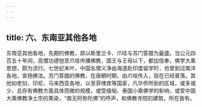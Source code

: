 ```yaml
---
---
---
```

title: 六、东南亚其他各地
---




东南亚其他各地，先期的佛教，原以斯里兰卡、爪哇与苏门答腊为最盛。当公元四百五十年间，高僧功德铠至爪哇传播佛教，国王与王母以下，都加信奉，佛学大乘思想，颇为流行。七世纪末叶，中国名僧义净由海道赴印度留学时，也曾到过南洋各地，宣扬佛法。苏门答腊的佛教，在唐朝时期，由爪哇传入，现在已经衰落。其他如老挝、印尼、马来西亚各地，以至菲律宾等国家，凡华侨所到的区域，或多或少，总存有佛教方面具体而微的规模，或受缅甸、泰国小乘佛学的影响，或受中国大乘佛教净土宗的熏染，“南无阿弥陀佛”的呼声，和佛教寺院的建筑，所在皆有。